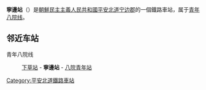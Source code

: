 {{unreferenced|time=2015-01-19T14:31:56+00:00}}
{{朝鮮半島車站資訊
|公司色 = blue
|文字色 = 
|站名 = 寧邊站
|圖片 = 
|pxl = 
|圖片說明 =
|前一站 = [[下草站|下草]]
|前一站距離 = 7.8
|後一站距離 = 8.5
|後一站 = [[八院青年站|八院青年]]
|所屬路線 = [[青年八院线|青年八院线]]
|距離 = 31.6
|起點站 = [[球场青年站|球场青年]]
|諺文 = 녕변역
|朝鮮漢字 = 寧邊驛
|文觀部式 = Nyeongbyeon-yeok
|馬-賴式 = Nyŏngbyŏn-yŏk
|副站名 = 
|車站編號 = 
|停站路線數 = 
|所屬公司 = [[朝鮮民主主義人民共和國鐵道省|朝鮮民主主義人民共和國鐵道省]]
|所在地 =[[平安北道|平安北道]][[宁边郡|宁边郡]]
|車站構造 = 地面车站
|月台配置 = 
|啟用年月日 =
|廢站年月日 = 
|上下車人次 = 
|統計年度 = 
|轉車 = 
|備註 = 
|全寬備註 = 
}}

'''寧邊站'''（{{lang-ko|녕변역}}）是[[朝鮮民主主義人民共和國|朝鮮民主主義人民共和國]][[平安北道|平安北道]][[宁边郡|宁边郡]]的一個鐵路車站，属于[[青年八院线|青年八院线]]。

==邻近车站==
青年八院线
:[[下草站|下草站]] - '''寧邊站''' - [[八院青年站|八院青年站]]

{{朝鲜铁路小作品}}

{{青年八院线}}

[[Category:平安北道鐵路車站|Category:平安北道鐵路車站]]
